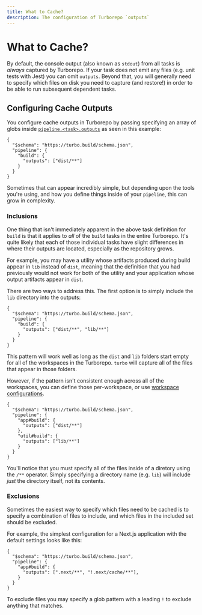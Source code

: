 ```yaml
---
title: What to Cache?
description: The configuration of Turborepo `outputs`
---
```



# What to Cache?

By default, the console output (also known as `stdout`) from all tasks is _always_ captured by Turborepo. If your task does not emit any files (e.g. unit tests with Jest) you can omit `outputs`. Beyond that, you will generally need to specify which files on disk you need to capture (and restore!) in order to be able to run subsequent dependent tasks.

## Configuring Cache Outputs

You configure cache outputs in Turborepo by passing specifying an array of globs inside [`pipeline.<task>.outputs`](/repo/docs/reference/configuration#outputs) as seen in this example:

```jsonc filename="/turbo.json"
{
  "$schema": "https://turbo.build/schema.json",
  "pipeline": {
    "build": {
      "outputs": ["dist/**"]
    }
  }
}
```

Sometimes that can appear incredibly simple, but depending upon the tools you're using, and how you define things inside of your `pipeline`, this can grow in complexity.

### Inclusions

One thing that isn't immediately apparent in the above task definition for `build` is that it applies to _all_ of the `build` tasks in the entire Turborepo. It's quite likely that each of those individual tasks have slight differences in where their outputs are located, especially as the repository grows.

For example, you may have a utility whose artifacts produced during build appear in `lib` instead of `dist`, meaning that the definition that you had previously would not work for both of the utility and your application whose output artifacts appear in `dist`.

There are two ways to address this. The first option is to simply include the `lib` directory into the outputs:

```jsonc filename="/turbo.json"
{
  "$schema": "https://turbo.build/schema.json",
  "pipeline": {
    "build": {
      "outputs": ["dist/**", "lib/**"]
    }
  }
}
```

This pattern will work well as long as the `dist` and `lib` folders start empty for all of the workspaces in the Turborepo. `turbo` will capture all of the files that appear in those folders.

However, if the pattern isn't consistent enough across all of the workspaces, you can define those per-workspace, or use [workspace configurations](../monorepos/configuring-workspaces).

```jsonc filename="/turbo.json"
{
  "$schema": "https://turbo.build/schema.json",
  "pipeline": {
    "app#build": {
      "outputs": ["dist/**"]
    },
    "util#build": {
      "outputs": ["lib/**"]
    }
  }
}
```

You'll notice that you must specify all of the files inside of a diretory using the `/**` operator. Simply specifying a directory name (e.g. `lib`) will include _just_ the directory itself, not its contents.

### Exclusions

Sometimes the easiest way to specify which files need to be cached is to specify a combination of files to include, and which files in the included set should be excluded.

For example, the simplest configuration for a Next.js application with the default settings looks like this:

```jsonc filename="/turbo.json"
{
  "$schema": "https://turbo.build/schema.json",
  "pipeline": {
    "app#build": {
      "outputs": [".next/**", "!.next/cache/**"],
    }
  }
}
```

To exclude files you may specify a glob pattern with a leading `!` to exclude anything that matches.
